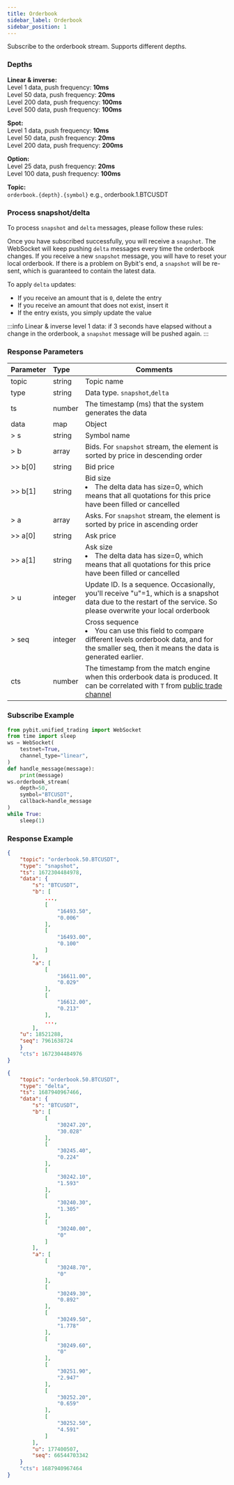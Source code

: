 ```yaml
---
title: Orderbook
sidebar_label: Orderbook
sidebar_position: 1
---
```


Subscribe to the orderbook stream. Supports different depths.

### Depths

**Linear & inverse:**<br/>
Level 1 data, push frequency: **10ms**<br/>
Level 50 data, push frequency: **20ms**<br/>
Level 200 data, push frequency: **100ms**<br/>
Level 500 data, push frequency: **100ms**<br/>

**Spot:**<br/>
Level 1 data, push frequency: **10ms**<br/>
Level 50 data, push frequency: **20ms**<br/>
Level 200 data, push frequency: **200ms**<br/>

**Option:**<br/>
Level 25 data, push frequency: **20ms**<br/>
Level 100 data, push frequency: **100ms**<br/>


**Topic:**<br/>
`orderbook.{depth}.{symbol}` e.g., orderbook.1.BTCUSDT

### Process snapshot/delta

To process `snapshot` and `delta` messages, please follow these rules:

Once you have subscribed successfully, you will receive a `snapshot`. The WebSocket will keep pushing `delta` messages every time the orderbook changes. If you receive a new `snapshot` message, you will have to reset your local orderbook. If there is a problem on Bybit's end, a `snapshot` will be re-sent, which is guaranteed to contain the latest data.

To apply `delta` updates:

* If you receive an amount that is `0`, delete the entry
* If you receive an amount that does not exist, insert it
* If the entry exists, you simply update the value

:::info
Linear & inverse level 1 data: if 3 seconds have elapsed without a change in the orderbook, a `snapshot` message will be pushed again.
:::


### Response Parameters
| Parameter | Type | Comments|
|:----- |:-----|----- |
|topic |string |Topic name |
|type |string |Data type. `snapshot`,`delta` |
|ts |number |The timestamp (ms) that the system generates the data |
|data |map |Object |
|> s |string |Symbol name |
|> b |array |Bids. For `snapshot` stream, the element is sorted by price in descending order  |
|>> b[0] |string |Bid price |
|>> b[1] |string |Bid size <li>The delta data has size=0, which means that all quotations for this price have been filled or cancelled</li>|
|> a |array |Asks. For `snapshot` stream, the element is sorted by price in ascending order  |
|>> a[0] |string |Ask price |
|>> a[1] |string |Ask size <li>The delta data has size=0, which means that all quotations for this price have been filled or cancelled</li> |
|> u |integer |Update ID. Is a sequence. Occasionally, you'll receive "u"=1, which is a snapshot data due to the restart of the service. So please overwrite your local orderbook |
|> seq |integer |Cross sequence <li>You can use this field to compare different levels orderbook data, and for the smaller seq, then it means the data is generated earlier. </li> |
|cts |number |The timestamp from the match engine when this orderbook data is produced. It can be correlated with `T` from [public trade channel](trade#) |

### Subscribe Example

```python
from pybit.unified_trading import WebSocket
from time import sleep
ws = WebSocket(
    testnet=True,
    channel_type="linear",
)
def handle_message(message):
    print(message)
ws.orderbook_stream(
    depth=50,
    symbol="BTCUSDT",
    callback=handle_message
)
while True:
    sleep(1)
```

### Response Example

<Tabs groupId="programming-languages">
<TabItem value="snapshot" label="Snapshot">

```json
{
    "topic": "orderbook.50.BTCUSDT",
    "type": "snapshot",
    "ts": 1672304484978,
    "data": {
        "s": "BTCUSDT",
        "b": [
            ...,
            [
                "16493.50",
                "0.006"
            ],
            [
                "16493.00",
                "0.100"
            ]
        ],
        "a": [
            [
                "16611.00",
                "0.029"
            ],
            [
                "16612.00",
                "0.213"
            ],
            ...,
        ],
    "u": 18521288,
    "seq": 7961638724
    }
    "cts": 1672304484976
}
```

</TabItem>
<TabItem value="delta" label="Delta">

```json
{
    "topic": "orderbook.50.BTCUSDT",
    "type": "delta",
    "ts": 1687940967466,
    "data": {
        "s": "BTCUSDT",
        "b": [
            [
                "30247.20",
                "30.028"
            ],
            [
                "30245.40",
                "0.224"
            ],
            [
                "30242.10",
                "1.593"
            ],
            [
                "30240.30",
                "1.305"
            ],
            [
                "30240.00",
                "0"
            ]
        ],
        "a": [
            [
                "30248.70",
                "0"
            ],
            [
                "30249.30",
                "0.892"
            ],
            [
                "30249.50",
                "1.778"
            ],
            [
                "30249.60",
                "0"
            ],
            [
                "30251.90",
                "2.947"
            ],
            [
                "30252.20",
                "0.659"
            ],
            [
                "30252.50",
                "4.591"
            ]
        ],
        "u": 177400507,
        "seq": 66544703342
    }
    "cts": 1687940967464
}
```

</TabItem>
</Tabs>
